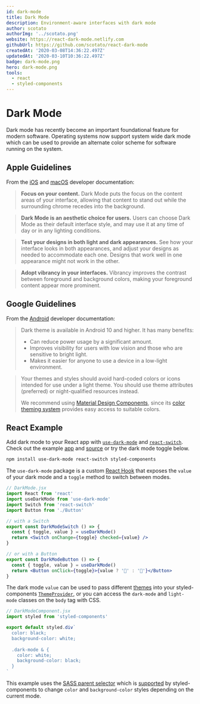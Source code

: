 ```yaml
---
id: dark-mode
title: Dark Mode
description: Environment-aware interfaces with dark mode
author: scotato
authorImg: '../scotato.png'
website: https://react-dark-mode.netlify.com
githubUrl: https://github.com/scotato/react-dark-mode
createdAt: '2020-03-08T14:36:22.497Z'
updatedAt: '2020-03-10T10:36:22.497Z'
badge: dark-mode.png
hero: dark-mode.png
tools:
  - react
  - styled-components
---
```

# Dark Mode
Dark mode has recently become an important foundational feature for modern software. Operating systems now support system wide dark mode which can be used to provide an alternate color scheme for software running on the system.

## Apple Guidelines
From the [iOS](https://developer.apple.com/design/human-interface-guidelines/ios/visual-design/dark-mode/) and [macOS](https://developer.apple.com/design/human-interface-guidelines/macos/visual-design/dark-mode/) developer documentation:

> **Focus on your content.** Dark Mode puts the focus on the content areas of your interface, allowing that content to stand out while the surrounding chrome recedes into the background.

> **Dark Mode is an aesthetic choice for users.** Users can choose Dark Mode as their default interface style, and may use it at any time of day or in any lighting conditions.

> **Test your designs in both light and dark appearances.** See how your interface looks in both appearances, and adjust your designs as needed to accommodate each one. Designs that work well in one appearance might not work in the other.

> **Adopt vibrancy in your interfaces.** Vibrancy improves the contrast between foreground and background colors, making your foreground content appear more prominent.

## Google Guidelines
From the [Android](https://developer.android.com/guide/topics/ui/look-and-feel/darktheme) developer documentation:

> Dark theme is available in Android 10 and higher. It has many benefits:
> * Can reduce power usage by a significant amount.
> * Improves visibility for users with low vision and those who are sensitive to bright light.
> * Makes it easier for anyone to use a device in a low-light environment.

> Your themes and styles should avoid hard-coded colors or icons intended for use under a light theme. You should use theme attributes (preferred) or night-qualified resources instead.
>
> We recommend using [Material Design Components](https://material.io/develop/android/), since its [color theming system](https://material.io/develop/android/theming/color/) provides easy access to suitable colors. 

## React Example
Add dark mode to your React app with [`use-dark-mode`](https://github.com/donavon/use-dark-mode) and [`react-switch`](https://github.com/markusenglund/react-switch).
Check out the example [app](https://react-dark-mode.netlify.com) and [source](https://github.com/scotato/react-dark-mode) or try the dark mode toggle below.

```bash
npm install use-dark-mode react-switch styled-components
```
The `use-dark-mode` package is a custom [React Hook](https://reactjs.org/docs/hooks-overview.html) that exposes the `value` of your dark mode and a `toggle` method to switch between modes.

```jsx
// DarkMode.jsx
import React from 'react'
import useDarkMode from 'use-dark-mode'
import Switch from 'react-switch'
import Button from './Button'

// with a Switch
export const DarkModeSwitch () => {
  const { toggle, value } = useDarkMode()
  return <Switch onChange={toggle} checked={value} />
}

// or with a Button
export const DarkModeButton () => {
  const { toggle, value } = useDarkMode()
  return <Button onClick={toggle}>{value ? '🌝' : '🌚'}</Button>
}
```

The dark mode `value` can be used to pass different [themes](https://styled-components.com/docs/advanced#theming) into your styled-components [`ThemeProvider`](https://styled-components.com/docs/api#themeprovider), or you can access the `dark-mode` and `light-mode` classes on the `body` tag with CSS.

```jsx
// DarkModeComponent.jsx
import styled from 'styled-components'

export default styled.div`
  color: black;
  background-color: white;
  
  .dark-mode & {
    color: white;
    background-color: black;
  }
`
```

This example uses the [SASS parent selector](https://sass-lang.com/documentation/style-rules/parent-selector) which is [supported](https://styled-components.com/docs/basics#pseudoelements-pseudoselectors-and-nesting) by styled-components to change `color` and `background-color` styles depending on the current mode.

<DarkMode />
